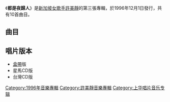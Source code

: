 {{unreferenced|time=2012-06-27T11:34:08+00:00}}
{{Album infobox | <!-- See Wikipedia:WikiProject_Albums -->
|  Name        = 都是夜歸人
|  Type        = [[專輯|專輯]]
|  Artist      = [[許美靜|許美靜]]
|  Cover       = MavisHee-LivingByNight.jpg
|  Background  = 
|  Released    = 1996年12月1日
|  Recorded    = 
|  Genre       = [[國語流行音樂|國語流行音樂]]
|  Length      = 42:58<ref name="isrc"/>
|  Label       = [[上華唱片|上華唱片]]<ref name="isrc">{{cite web|url=http://isrc.ncl.edu.tw/music_view.aspx?item=4144|title=ISRC-國際標準錄音錄影資料代碼查詢系統 International Standard Recording Code|website=isrc.ncl.edu.tw|accessdate=2020-05-03|archive-date=2020-06-06|archive-url=https://web.archive.org/web/20200606103432/http://isrc.ncl.edu.tw/music_view.aspx?item=4144|dead-url=no}}</ref>
|  Number      = 
|  Producer    = 陳佳明
|  Last album  = [[遺憾|遺憾]]<br />(1995年)
|  This album  = '''都是夜歸人'''<br/>(1996年)
|  Next album  = [[靜聽精彩13首|靜聽精彩13首]]<br/>(1997年)
}}

《'''都是夜歸人'''》是[[新加坡|新加坡]][[女歌手|女歌手]][[許美靜|許美靜]]的第三張專輯，於1996年12月1日發行，共有10首曲目。

==曲目==
{{Tracklist
| collapsed = 
| headline = 
| font_size = 
| total_length = 

| all_writing = 
| all_music = 
| all_lyrics = 
| all_arranger = 
| all_producer = [[陳佳明|陳佳明]]
| all_except = 

| music_credits = yes
| lyrics_credits = yes
| arranger_credits = yes
| producer_credits = 
| extra_column = 
| longnote_column = yes

| title1 = 都是夜歸人
| note1 = 
| longnote1 = 第一主打歌<br>[[新加坡|新加坡]][[新传媒8频道|新传媒8频道]]《都市夜歸人》主題曲
| music1 = [[陳佳明|陳佳明]]
| lyrics1 = 陳佳明
| arranger1 = [[吳慶隆|吳慶隆]]
| producer1 = 
| extra1 = 
| length1 = 

| title2 = 迷亂
| note2 = 
| longnote2 = 第二主打歌<br>粵語版本為《傾城》
| music2 = 陳佳明
| lyrics2 = 陳佳明
| arranger2 = 吳慶隆
| producer2 = 
| extra2 = 
| length2 = 

| title3 = 答案
| note3 = 
| longnote3 = 粵語版本為《單身》
| music3 = 陳佳明
| lyrics3 = 陳佳明
| arranger3 = Derek Zuzarte
| producer3 = 
| extra3 = 
| length3 = 

| title4 = 別走
| note4 = 
| longnote4 = 
| music4 = 陳佳明
| lyrics4 = 陳佳明
| arranger4 = 吳慶隆
| producer4 = 
| extra4 = 
| length4 = 

| title5 = 放你在心裡
| note5 = 
| longnote5 = 
| music5 = 陳佳明
| lyrics5 = 陳佳明
| arranger5 = Derek Zuzarte
| producer5 = 
| extra5 = 
| length5 = 

| title6 = 顏色
| note6 = 
| longnote6 = 第三主打歌
| music6 = 許美靜
| lyrics6 = 許美靜
| arranger6 = Derek Zuzarte
| producer6 = 
| extra6 = 
| length6 = 

| title7 = 只是這人生
| note7 = 1996 Version
| longnote7 = 1996重新演繹版
| music7 = 陳佳明
| lyrics7 = 許美靜<br>陳佳明
| arranger7 = 吳慶隆
| producer7 = 
| extra7 = 
| length7 = 

| title8 = 如此
| note8 = 
| longnote8 = 
| music8 = 陳佳明
| lyrics8 = 陳佳明
| arranger8 = 吳慶隆
| producer8 = 
| extra8 = 
| length8 = 

| title9 = 揮別
| note9 = 
| longnote9 = 
| music9 = 陳佳明
| lyrics9 = 陳佳明
| arranger9 = 吳慶隆
| producer9 = 
| extra9 = 
| length9 = 

| title10 = 陽光總在風雨後
| note10 = 
| longnote10 = 
| music10 = 陳佳明
| lyrics10 = 陳佳明
| arranger10 = 吳慶隆
| producer10 = 
| extra10 = 
| length10 = 
}}

== 唱片版本 ==
* [[盒帶|盒帶]]版
* 星馬CD版
* 台灣CD版

[[Category:1996年音樂專輯|Category:1996年音樂專輯]]
[[Category:許美靜音樂專輯|Category:許美靜音樂專輯]]
[[Category:上华唱片音乐专辑|Category:上华唱片音乐专辑]]